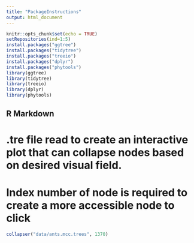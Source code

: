```yaml
---
title: "PackageInstructions"
output: html_document
---
```


```r
knitr::opts_chunk$set(echo = TRUE)
setRepositories(ind=1:5)
install.packages("ggtree")
install.packages("tidytree")
install.packages("treeio")
install.packages("dplyr")
install.packages("phytools")
library(ggtree)
library(tidytree)
library(treeio)
library(dplyr)
library(phytools)
```

## R Markdown
# .tre file read to create an interactive plot that can collapse nodes based on desired visual field. 
# Index number of node is required to create a more accessible node to click

```r
collapser("data/ants.mcc.trees", 1370)
```


